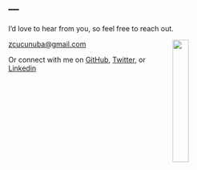 ---
---

<link rel="stylesheet" href="styles.css" type="text/css">
<link rel="stylesheet" href="academicicons/css/academicons.min.css"/>

I'd love to hear from you, so feel free to reach out.

<img src="images/CC_CancerInstitute_c.jpg" style="width:25%; margin-right: 50px" align="right">

[zcucunuba@gmail.com](zcucunuba@gmail.com)


Or connect with me on [GitHub](https://github.com/zmcucunuba), [Twitter](https://twitter.com/ZulmaCucunuba), or [Linkedin](https://www.linkedin.com/in/zulma-m-cucunub%C3%A1-4a6a50b7/)

